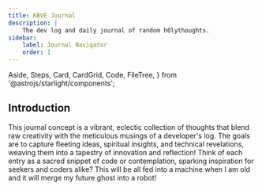 ```yaml
---
title: KBVE Journal
description: |
    The dev log and daily journal of random h0lythoughts.
sidebar:
    label: Journal Navigator
    order: 1
---
```


  Aside,
  Steps,
  Card,
  CardGrid,
  Code,
  FileTree,
} from '@astrojs/starlight/components';


## Introduction

This journal concept is a vibrant, eclectic collection of thoughts that blend raw creativity with the meticulous musings of a developer's log.
The goals are to capture fleeting ideas, spiritual insights, and technical revelations, weaving them into a tapestry of innovation and reflection!
Think of each entry as a sacred snippet of code or contemplation, sparking inspiration for seekers and coders alike?
This will be all fed into a machine when I am old and it will merge my future ghost into a robot!


<Adsense />